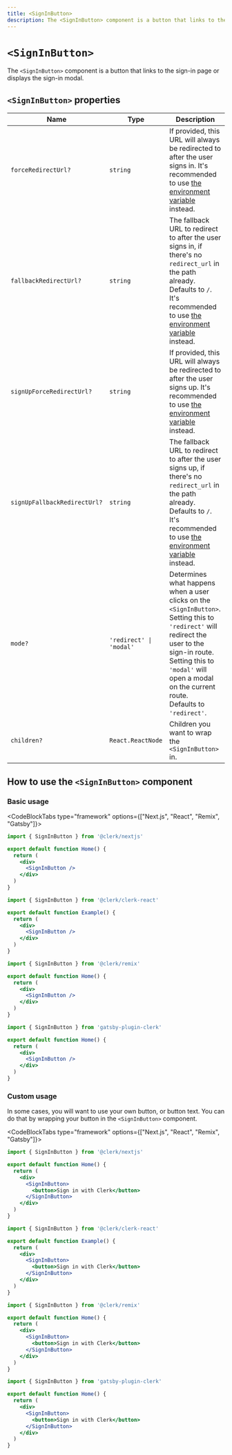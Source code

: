 ```yaml
---
title: <SignInButton>
description: The <SignInButton> component is a button that links to the sign-in page or displays the sign-in modal.
---
```


# `<SignInButton>`

The `<SignInButton>` component is a button that links to the sign-in page or displays the sign-in modal.

## `<SignInButton>` properties

| Name | Type | Description |
| - | - | - |
| `forceRedirectUrl?` | `string` | If provided, this URL will always be redirected to after the user signs in. It's recommended to use [the environment variable](/docs/deployments/clerk-environment-variables#sign-in-and-sign-up-redirects) instead. |
| `fallbackRedirectUrl?` | `string` | The fallback URL to redirect to after the user signs in, if there's no `redirect_url` in the path already. Defaults to `/`. It's recommended to use [the environment variable](/docs/deployments/clerk-environment-variables#sign-in-and-sign-up-redirects) instead. |
| `signUpForceRedirectUrl?` | `string` | If provided, this URL will always be redirected to after the user signs up. It's recommended to use [the environment variable](/docs/deployments/clerk-environment-variables#sign-in-and-sign-up-redirects) instead. |
| `signUpFallbackRedirectUrl?` | `string` | The fallback URL to redirect to after the user signs up, if there's no `redirect_url` in the path already. Defaults to `/`. It's recommended to use [the environment variable](/docs/deployments/clerk-environment-variables#sign-in-and-sign-up-redirects) instead. |
| `mode?` | `'redirect' \| 'modal'` | Determines what happens when a user clicks on the `<SignInButton>`. Setting this to `'redirect'` will redirect the user to the sign-in route. Setting this to `'modal'` will open a modal on the current route.<br />Defaults to `'redirect'`. |
| `children?` | `React.ReactNode` | Children you want to wrap the `<SignInButton>` in. |

## How to use the `<SignInButton>` component

### Basic usage

<CodeBlockTabs type="framework" options={["Next.js", "React", "Remix", "Gatsby"]}>
  ```jsx {{ filename: 'pages/index.js' }}
  import { SignInButton } from '@clerk/nextjs'

  export default function Home() {
    return (
      <div>
        <SignInButton />
      </div>
    )
  }
  ```

  ```jsx {{ filename: 'example.js' }}
  import { SignInButton } from '@clerk/clerk-react'

  export default function Example() {
    return (
      <div>
        <SignInButton />
      </div>
    )
  }
  ```

  ```jsx {{ filename: 'pages/index.js' }}
  import { SignInButton } from '@clerk/remix'

  export default function Home() {
    return (
      <div>
        <SignInButton />
      </div>
    )
  }
  ```

  ```jsx {{ filename: 'pages/index.js' }}
  import { SignInButton } from 'gatsby-plugin-clerk'

  export default function Home() {
    return (
      <div>
        <SignInButton />
      </div>
    )
  }
  ```
</CodeBlockTabs>

### Custom usage

In some cases, you will want to use your own button, or button text. You can do that by wrapping your button in the `<SignInButton>` component.

<CodeBlockTabs type="framework" options={["Next.js", "React", "Remix", "Gatsby"]}>
  ```jsx {{ filename: 'pages/index.js' }}
  import { SignInButton } from '@clerk/nextjs'

  export default function Home() {
    return (
      <div>
        <SignInButton>
          <button>Sign in with Clerk</button>
        </SignInButton>
      </div>
    )
  }
  ```

  ```jsx {{ filename: 'example.js' }}
  import { SignInButton } from '@clerk/clerk-react'

  export default function Example() {
    return (
      <div>
        <SignInButton>
          <button>Sign in with Clerk</button>
        </SignInButton>
      </div>
    )
  }
  ```

  ```jsx {{ filename: 'pages/index.js' }}
  import { SignInButton } from '@clerk/remix'

  export default function Home() {
    return (
      <div>
        <SignInButton>
          <button>Sign in with Clerk</button>
        </SignInButton>
      </div>
    )
  }
  ```

  ```jsx {{ filename: 'pages/index.js' }}
  import { SignInButton } from 'gatsby-plugin-clerk'

  export default function Home() {
    return (
      <div>
        <SignInButton>
          <button>Sign in with Clerk</button>
        </SignInButton>
      </div>
    )
  }
  ```
</CodeBlockTabs>
